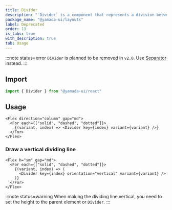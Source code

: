 ```yaml
---
title: Divider
description: "`Divider` is a component that represents a division between elements."
package_name: "@yamada-ui/layouts"
label: Deprecated
order: 13
is_tabs: true
with_description: true
tab: Usage
---
```


:::note status=error
`Divider` is planned to be removed in `v2.0`. Use [Separator](/components/layouts/separator) instead.
:::

## Import

```ts
import { Divider } from "@yamada-ui/react"
```

## Usage

```tsx
<Flex direction="column" gap="md">
  <For each={["solid", "dashed", "dotted"]}>
    {(variant, index) => <Divider key={index} variant={variant} />}
  </For>
</Flex>
```

### Draw a vertical dividing line

```tsx
<Flex h="sm" gap="md">
  <For each={["solid", "dashed", "dotted"]}>
    {(variant, index) => (
      <Divider key={index} orientation="vertical" variant={variant} />
    )}
  </For>
</Flex>
```

:::note status=warning
When making the dividing line vertical, you need to set the height to the parent element or `Divider`.
:::
